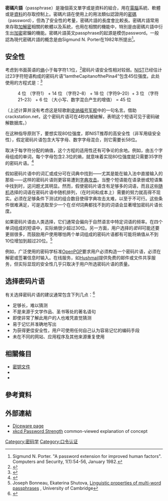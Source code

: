 {{Expand language|1=en|time=2021-12-10T00:09:56+00:00}}
'''密碼片語'''（passphrase）是幾個英文單字或是資料的組合，用在[[电子计算机|電腦]]系統、軟體或是[[数据|資料]]的存取控制上。密碼片語在使用上的用法類似認證用的[[密碼_(認證)|密碼]]（password），但為了安全性的考量，密碼片語的長度會比較長。密碼片語常用來存取[[密码学|加解密]]相關的軟體以及系統，也用在相關的機能中，特別是由密碼片語中衍生出[[加密|加密]]密鑰的機能。密碼片語英文passphrase的起源是模仿password。一般認為現代密碼片語的概念是由Sigmund N. Porter在1982年所提出<ref>Sigmund N. Porter.  "A password extension for improved human factors".  Computers and Security, 1(1):54-56, January 1982.</ref>。

== 安全性 ==
{{See also|密码强度}}考虑到书面英语的[[熵_(信息论)|熵]]小于每字符1.1位，<ref name="entropy">{{cite web|title=Refining the Estimated Entropy of English by Shannon Game Simulation|url=http://cs.fit.edu/~mmahoney/dissertation/entropy1.html|access-date=March 27, 2008|author=Matt Mahoney|publisher=Florida Institute of Technology|archive-date=2000-08-18|archive-url=https://web.archive.org/web/20000818184718/http://cs.fit.edu/~mmahoney/dissertation/entropy1.html}}</ref>密码片语安全性相对较弱。[[NIST|NIST]]已经估计过23字符短语构成的密码片语“IamtheCapitanofthePina4”包含45位强度。此处使用的方程式是：<ref name="NIST">{{cite web|title=Electronic Authentication Guideline|url=http://nvlpubs.nist.gov/nistpubs/SpecialPublications/NIST.SP.800-63-2.pdf|access-date=September 26, 2016|publisher=NIST|archive-date=2022-06-14|archive-url=https://web.archive.org/web/20220614151609/https://nvlpubs.nist.gov/nistpubs/SpecialPublications/NIST.SP.800-63-2.pdf}}</ref>

: 4 位 （字符1） + 14 位 （字符2–8） + 18 位（字符9–20）+ 3 位 （字符21–23）  + 6 位 （大小写、数字混合产生的增值） = 45 位

（上述计算并没有考虑这是轻歌剧[[皮纳福号军舰|皮纳福号军舰]]中的一句名言。借助crackstation.net，这个密码片语可在4秒内被破解，表明这个短语可见于密码破解数据库。）

在这种指导原则下，要想实现80位强度，即NIST推荐的高安全性（非军用级安全性），假定密码片语包含大写字母、数字字母混合，则它需要长58位。

取决于每字符分配的熵值，这个方程的适用性还有可争论的余地。例如，由五个字母组成的单词，每个字母包含2.3位的熵，就意味着实现80位强度就只需要35字符的密码片语。<ref name="entropy2">{{cite web|title=The Great Debates: Pass Phrases vs. Passwords. Part 2 of 3|url=http://www.microsoft.com/technet/security/secnews/articles/itproviewpoint100504.mspx|access-date=March 27, 2008|author=Jesper M. Johansson|publisher=Microsoft Corporation|archive-date=2008-11-18|archive-url=https://web.archive.org/web/20081118101807/http://www.microsoft.com/technet/security/secnews/articles/itproviewpoint100504.mspx}}</ref>

假如密码片语中的词汇或成分可在词典中找到——尤其是能在输入法中直接输入的那些——这样的密码片语则更容易遭到[[字典攻擊|字典攻击]]。当整个短语能在语录册或短语集中找到时，这问题尤其明显。然而，假使密码片语含有足够多的词语，而且这些[[随机性|随机]]选择的词语在密码片语中随机排列，（在时间和成本上）需要的努力就高得不现实。必须在足够条件下测试的组合数目使得字典攻击太难，以至于不可行。这些条件很难满足，可是选取至少一个在''任何''词典都找不到的词语会显著增加密码片语长度。

如果密码片语由人类选择，它们通常会偏向于自然语言中特定词语的频率。在四个单词组成的短语中，实际熵很少超过30位。另一方面，用户选择的''密码''可能还要更弱很多，而鼓励用户使用哪怕两个单词组成的密码片语都有可能将熵值从不到10位增加到超过20位。<ref>Joseph Bonneau, Ekaterina Shutova, [https://www.cl.cam.ac.uk/~jcb82/doc/BS12-USEC-passphrase_linguistics.pdf Linguistic properties of multi-word passphrases] {{Wayback|url=https://www.cl.cam.ac.uk/~jcb82/doc/BS12-USEC-passphrase_linguistics.pdf |date=20120524052838 }}, University of Cambridge</ref>

例如，广泛使用的密码学标准[[OpenPGP|OpenPGP]]要求用户必须构造一个密码片语，必须在解密或签署信息时输入。在线服务，如[[Hushmail|Hushmail]]提供免费的邮件或文件共享服务，但实际显现的安全性几乎只取决于用户所选密码片语的质量。

== 选择密码片语 ==
有关选择密码片语的建议通常包含下列几点：<ref name="SS2">{{cite web|title=PINs and Passwords, Part 2|url=http://www.sleuthsayers.org/2013/08/pins-and-passwords-part-2.html|date=2013-08-11|last=Lundin|first=Leigh|work=Passwords|publisher=SleuthSayers|location=Orlando|access-date=2021-12-12|archive-date=2018-07-09|archive-url=https://web.archive.org/web/20180709064725/https://www.sleuthsayers.org/2013/08/pins-and-passwords-part-2.html}}</ref>

* 足够长，难以猜测
* 不是来源于文学作品、圣书等处的著名语句
* 即使非常了解此用户的人也难凭直觉猜测
* 易于记忆并准确地写出
* 为获得更佳安全性，用户可使用任何自己认为容易记忆的编码手段
* 未在不同的网站、应用程序及其他来源重复使用

==相關條目==
*[[密钥文件|密钥文件]]
*{{link-en|以密碼為基礎的加密|Password-based cryptography}}
*{{link-en|密碼心理學|Password psychology}}

==參考資料==
<references />

==外部連結==
* [http://www.diceware.com Diceware page]
* [http://xkcd.com/936/ xkcd Password Strength] {{Wayback|url=http://xkcd.com/936/ |date=20130821074348 }} common-viewed explanation of concept

[[Category:密码学|Category:密码学]]
[[Category:口令认证|Category:口令认证]]